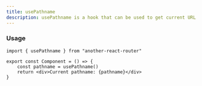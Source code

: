 ```yaml
---
title: usePathname
description: usePathname is a hook that can be used to get current URL's pathname
---
```


### Usage

```tsx
import { usePathname } from "another-react-router"

export const Component = () => {
	const pathname = usePathname()
	return <div>Current pathname: {pathname}</div>
}
```
